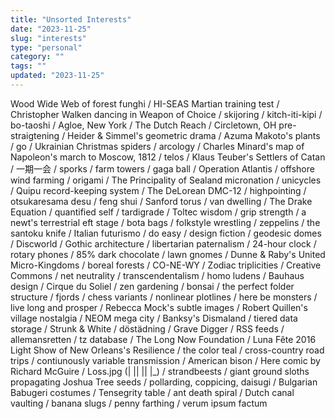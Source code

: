 ```yaml
---
title: "Unsorted Interests"
date: "2023-11-25"
slug: "interests"
type: "personal"
category: ""
tags: ""
updated: "2023-11-25"
---
```


Wood Wide Web of forest funghi / 
HI-SEAS Martian training test / 
Christopher Walken dancing in Weapon of Choice / 
skijoring / 
kitch-iti-kipi / 
bo-taoshi / 
Agloe, New York / 
The Dutch Reach / 
Circletown, OH pre-straigtening / 
Heider & Simmel's geometric drama / 
Azuma Makoto's plants / 
go / 
Ukrainian Christmas spiders / 
arcology / 
Charles Minard's map of Napoleon's march to Moscow, 1812 / 
telos / 
Klaus Teuber's Settlers of Catan / 
一期一会 / 
sporks / 
farm towers / 
gaga ball / 
Operation Atlantis / 
offshore wind farming / 
origami / 
The Principality of Sealand micronation / 
unicycles / 
Quipu record-keeping system / 
The DeLorean DMC-12 / 
highpointing / 
otsukaresama desu / 
feng shui / 
Sanford torus / 
van dwelling / 
The Drake Equation / 
quantified self / 
tardigrade / 
Toltec wisdom / 
grip strength / 
a newt's terrestrial eft stage / 
bota bags / 
folkstyle wrestling / 
zeppelins / 
the santoku knife / 
Italian futurismo / 
do easy / 
design fiction / 
geodesic domes / 
Discworld / 
Gothic architecture / 
libertarian paternalism / 
24-hour clock / 
rotary phones / 
85% dark chocolate / 
lawn gnomes / 
Dunne & Raby's United Micro-Kingdoms / 
boreal forests / 
CO-NE-WY / 
Zodiac triplicities / 
Creative Commons / 
net neutrality / 
transcendentalism / 
homo ludens / 
Bauhaus design / 
Cirque du Soliel / 
zen gardening / 
bonsai / 
the perfect folder structure / 
fjords / 
chess variants / 
nonlinear plotlines / 
here be monsters / 
live long and prosper / 
Rebecca Mock's subtle images / 
Robert Quillen's village nostalgia / 
NEOM mega city / 
Banksy's Dismaland / 
tiered data storage / 
Strunk & White / 
döstädning / 
Grave Digger / 
RSS feeds / 
allemansretten / 
tz database / 
The Long Now Foundation / 
Luna Fête 2016 Light Show of New Orleans's Resilience / 
the color teal / 
cross-country road trips / 
contiunously variable transmission / 
American bison / 
Here comic by Richard McGuire / 
Loss.jpg (| || || |_) / 
strandbeests / 
giant ground sloths propagating Joshua Tree seeds / 
pollarding, coppicing, daisugi / 
Bulgarian Babugeri costumes / 
Tensegrity table / 
ant death spiral / 
Dutch canal vaulting / 
banana slugs / 
penny farthing / 
verum ipsum factum